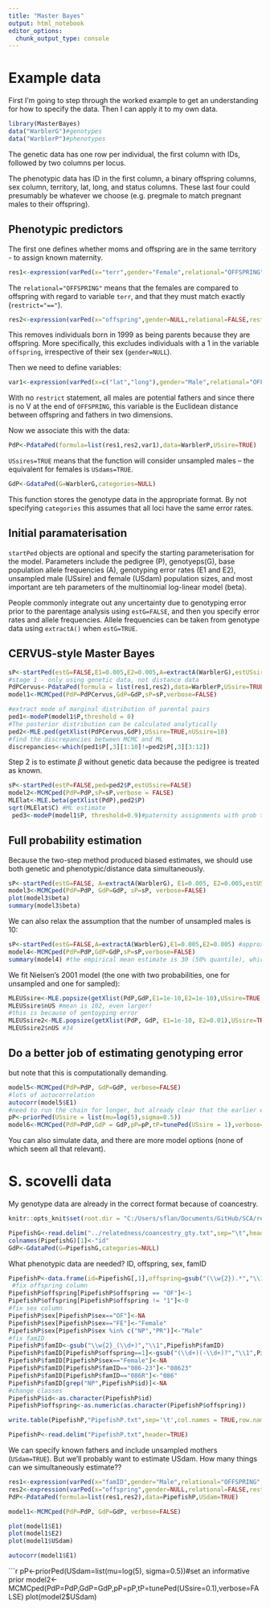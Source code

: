 ```yaml
---
title: "Master Bayes"
output: html_notebook
editor_options: 
  chunk_output_type: console
---
```


# Example data

First I'm going to step through the worked example to get an understanding for how to specify the data. Then I can apply it to my own data.

```r
library(MasterBayes)
data("WarblerG")#genotypes
data("WarblerP")#phenotypes
```

The genetic data has one row per individual, the first column with IDs, followed by two columns per locus.

The phenotypic data has ID in the first column, a binary offspring columns, sex column, territory, lat, long, and status columns. These last four could presumably be whatever we choose (e.g. pregmale to match pregnant males to their offspring).

## Phenotypic predictors

The first one defines whether moms and offspring are in the same territory - to assign known maternity.

```r
res1<-expression(varPed(x="terr",gender="Female",relational="OFFSPRING",restrict="=="))
```

The `relational="OFFSPRING"` means that the females are compared to offspring with regard to variable `terr`, and that they must match exactly (`restrict="=="`).

```r
res2<-expression(varPed(x="offspring",gender=NULL,relational=FALSE,restrict=0))
```

This removes individuals born in 1999 as being parents because they are offspring. More specifically, this excludes individuals with a 1 in the variable `offspring`, irrespective of their sex (`gender=NULL`).

Then we need to define variables:

```r
var1<-expression(varPed(x=c("lat","long"),gender="Male",relational="OFFSPRING"))
```

With no `restrict` statement, all males are potential fathers and since there is no V at the end of `OFFSPRING`, this variable is the Euclidean distance between offspring and fathers in two dimensions.

Now we associate this with the data:
```r
PdP<-PdataPed(formula=list(res1,res2,var1),data=WarblerP,USsire=TRUE)
```

`USsires=TRUE` means that the function will consider unsampled males -- the equivalent for females is `USdams=TRUE`. 

```r
GdP<-GdataPed(G=WarblerG,categories=NULL)
```
This function stores the genotype data in the appropriate format. By not specifying `categories` this assumes that all loci have the same error rates.


## Initial paramaterisation

`startPed` objects are optional and specify the starting parameterisation for the model. Parameters include the pedigree (P), genotyeps(G), base population allele frequencies (A), genotyping error rates (E1 and E2), unsampled male (USsire) and female (USdam) population sizes, and most important are teh parameters of the multinomial log-linear model (beta). 

People commonly integrate out any uncertainty due to genotyping error prior to the parentage analysis using `estG=FALSE`, and then you specify error rates and allele frequencies. Allele frequencies can be taken from genotype data using `extractA()` when `estG=TRUE`.

## CERVUS-style Master Bayes

```r
sP<-startPed(estG=FALSE,E1=0.005,E2=0.005,A=extractA(WarblerG),estUSsire=FALSE,USsire = 10) #default Wang's model
#stage 1 - only using genetic data, not distance data
PdPCervus<-PdataPed(formula = list(res1,res2),data=WarblerP,USsire=TRUE)
model1<-MCMCped(PdP=PdPCervus,GdP=GdP,sP=sP,verbose=FALSE)

#extract mode of marginal distribution of parental pairs
ped1<-modeP(model1$P,threshold = 0)
#The posterior distribution can be calculated analytically
ped2<-MLE.ped(getXlist(PdPCervus,GdP),USsire=TRUE,nUSsire=10)
#find the discrepancies between MCMC and ML
discrepancies<-which(ped1$P[,3][1:10]!=ped2$P[,3][3:12])
```
Step 2 is to estimate $\beta$ without genetic data because the pedigree is treated as known.
```r
sP<-startPed(estP=FALSE,ped=ped2$P,estUSsire=FALSE)
model2<-MCMCped(PdP=PdP,sP=sP,verbose = FALSE)
MLElat<-MLE.beta(getXlist(PdP),ped2$P)
sqrt(MLElat$C) #ML estimate
 ped3<-modeP(model1$P, threshold=0.9)#paternity assignments with prob > 0.9: biased towards zero
```

## Full probability estimation

Because the two-step method produced biased estimates, we should use both genetic and phenotypic/distance data simultaneously.

```r
sP<-startPed(estG=FALSE, A=extractA(WarblerG), E1=0.005, E2=0.005,estUSsire=FALSE, USsire=10) #but we have to keep these errors as known
model3<-MCMCped(PdP=PdP, GdP=GdP, sP=sP, verbose=FALSE)
plot(model3$beta)
summary(model3$beta)
```

We can also relax the assumption that the number of unsampled males is 10:
```r
sP<-startPed(estG=FALSE,A=extractA(WarblerG),E1=0.005,E2=0.005) #approximates genotyping error
model4<-MCMCped(PdP=PdP,GdP=GdP,sP=sP,verbose=FALSE)
summary(model4) #the empirical mean estimate is 30 (50% quantile), which is unreasonably large
```

We fit Nielsen's 2001 model (the one with two probabilities, one for unsampled and one for sampled):
```r
MLEUSsire<-MLE.popsize(getXlist(PdP,GdP,E1=1e-10,E2=1e-10),USsire=TRUE,USdam = FALSE)
MLEUSsire$nUS #mean is 102, even larger! 
#this is because of gentoyping error
MLEUSsire2<-MLE.popsize(getXlist(PdP, GdP, E1=1e-10, E2=0.01),USsire=TRUE, USdam=FALSE)
MLEUSsire2$nUS #34
```

## Do a better job of estimating genotyping error

but note that this is computationally demanding. 
```r
model5<-MCMCped(PdP=PdP, GdP=GdP, verbose=FALSE)
#lots of autocorrelation
autocorr(model5$E1)
#need to run the chain for longer, but already clear that the earlier estimates were wrong
pP<-priorPed(USsire = list(mu=log(5),sigma=0.5))
model6<-MCMCped(PdP=PdP,GdP = GdP,pP=pP,tP=tunePed(USsire = 1),verbose=FALSE)
```

You can also simulate data, and there are more model options (none of which seem all that relevant). 

# S. scovelli data

My genotype data are already in the correct format because of coancestry. 
```r
knitr::opts_knit$set(root.dir = "C:/Users/sflan/Documents/GitHub/SCA/results/MasterBayes/")
```
```r
PipefishG<-read.delim("../relatedness/coancestry_gty.txt",sep="\t",header=FALSE)
colnames(PipefishG)[1]<-"id"
GdP<-GdataPed(G=PipefishG,categories=NULL)
```

What phenotypic data are needed? ID, offspring, sex, famID

```r
PipefishP<-data.frame(id=PipefishG[,1],offspring=gsub("(\\w{2}).*","\\1",PipefishG[,1]),sex=gsub("(\\w{2}).*","\\1",PipefishG[,1]), famID=PipefishG[,1],stringsAsFactors = FALSE)
 #fix offspring column
PipefishP$offspring[PipefishP$offspring == "OF"]<-1
PipefishP$offspring[PipefishP$offspring != "1"]<-0
#fix sex column
PipefishP$sex[PipefishP$sex=="OF"]<-NA
PipefishP$sex[PipefishP$sex=="FE"]<-"Female"
PipefishP$sex[PipefishP$sex %in% c("NP","PR")]<-"Male"
#fix famID
PipefishP$famID<-gsub("\\w{2}_(\\d+)","\\1",PipefishP$famID)
PipefishP$famID[PipefishP$offspring==1]<-gsub("(\\d+)(-\\d+)?","\\1",PipefishP$famID[PipefishP$offspring==1])
PipefishP$famID[PipefishP$sex=="Female"]<-NA
PipefishP$famID[PipefishP$famID=="086-23"]<-"08623"
PipefishP$famID[PipefishP$famID=="086R"]<-"086"
PipefishP$famID[grep("NP",PipefishP$id)]<-NA
#change classes
PipefishP$id<-as.character(PipefishP$id)
PipefishP$offspring<-as.numeric(as.character(PipefishP$offspring))

write.table(PipefishP,"PipefishP.txt",sep='\t',col.names = TRUE,row.names = FALSE,quote=FALSE)
```
```r
PipefishP<-read.delim("PipefishP.txt",header=TRUE)
```


We can specify known fathers and include unsampled mothers (`USdam=TRUE`). But we'll probably want to estimate USdam. How many things can we simultaneously estimate??

```r
res1<-expression(varPed(x="famID",gender="Male",relational="OFFSPRING",restrict="=="))#offspring match to males
res2<-expression(varPed(x="offspring",gender=NULL,relational=FALSE,restrict=0)) #remove offspring from parental pop
PdP<-PdataPed(formula=list(res1,res2),data=PipefishP,USdam=TRUE)
```

```r
model1<-MCMCped(PdP=PdP, GdP=GdP, verbose=FALSE)

plot(model1$E1)
plot(model1$E2)
plot(model1$USdam)

autocorr(model1$E1)
```

```r
pP<-priorPed(USdam=list(mu=log(5), sigma=0.5))#set an informative prior
model2<-MCMCped(PdP=PdP,GdP=GdP,pP=pP,tP=tunePed(USsire=0.1),verbose=FALSE)
plot(model2$USdam)

